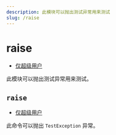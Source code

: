 ```yaml
---
description: 此模块可以抛出测试异常用来测试
slug: /raise
---
```


# raise

-   [仅超级用户](permissions)

此模块可以抛出测试异常用来测试。

## `raise`

-   [仅超级用户](permissions)

此命令可以抛出 `TestException` 异常。
